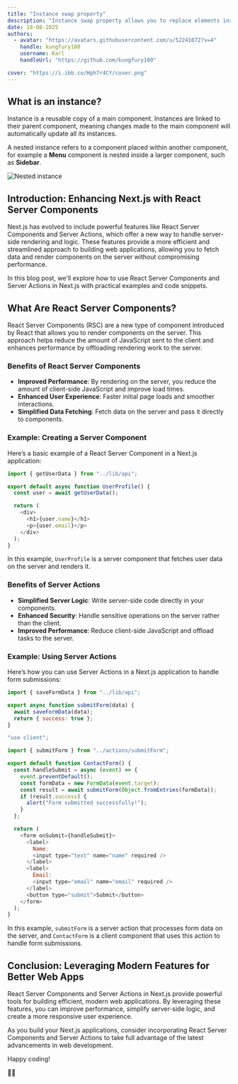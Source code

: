 ```yaml
---
title: "Instance swap property"
description: "Instance swap property allows you to replace elements inside a component with instances of other component. Doing so prevents the need to detach instances to change content."
date: 18-08-2025
authors:
  - avatar: "https://avatars.githubusercontent.com/u/52241072?v=4"
    handle: kungfury100
    username: Karl
    handleUrl: "https://github.com/kungfury100"

cover: "https://i.ibb.co/Hph7r4CY/cover.png"
---
```


## What is an instance?

Instance is a reusable copy of a main component. Instances are linked to their parent component, meaning changes made to the main component will automatically update all its instances.

A nested instance refers to a component placed within another component, for example a **Menu** component is nested inside a larger component, such as **Sidebar**.

![Nested instance](https://i.ibb.co/9mgTfTdC/scr1.png)

## Introduction: Enhancing Next.js with React Server Components

Next.js has evolved to include powerful features like React Server Components and Server Actions, which offer a new way to handle server-side rendering and logic. These features provide a more efficient and streamlined approach to building web applications, allowing you to fetch data and render components on the server without compromising performance.

In this blog post, we'll explore how to use React Server Components and Server Actions in Next.js with practical examples and code snippets.

## What Are React Server Components?

React Server Components (RSC) are a new type of component introduced by React that allows you to render components on the server. This approach helps reduce the amount of JavaScript sent to the client and enhances performance by offloading rendering work to the server.

### Benefits of React Server Components

- **Improved Performance**: By rendering on the server, you reduce the amount of client-side JavaScript and improve load times.
- **Enhanced User Experience**: Faster initial page loads and smoother interactions.
- **Simplified Data Fetching**: Fetch data on the server and pass it directly to components.

### Example: Creating a Server Component

Here’s a basic example of a React Server Component in a Next.js application:

```jsx:profile.server.js
import { getUserData } from "../lib/api";

export default async function UserProfile() {
  const user = await getUserData();

  return (
    <div>
      <h1>{user.name}</h1>
      <p>{user.email}</p>
    </div>
  );
}
```

In this example, `UserProfile` is a server component that fetches user data on the server and renders it.

### Benefits of Server Actions

- **Simplified Server Logic**: Write server-side code directly in your components.
- **Enhanced Security**: Handle sensitive operations on the server rather than the client.
- **Improved Performance**: Reduce client-side JavaScript and offload tasks to the server.

### Example: Using Server Actions

Here’s how you can use Server Actions in a Next.js application to handle form submissions:

```jsx:app/actions/submit.js
import { saveFormData } from "../lib/api";

export async function submitForm(data) {
  await saveFormData(data);
  return { success: true };
}
```

```jsx:contactForm.js
"use client";

import { submitForm } from "../actions/submitForm";

export default function ContactForm() {
  const handleSubmit = async (event) => {
    event.preventDefault();
    const formData = new FormData(event.target);
    const result = await submitForm(Object.fromEntries(formData));
    if (result.success) {
      alert("Form submitted successfully!");
    }
  };

  return (
    <form onSubmit={handleSubmit}>
      <label>
        Name:
        <input type="text" name="name" required />
      </label>
      <label>
        Email:
        <input type="email" name="email" required />
      </label>
      <button type="submit">Submit</button>
    </form>
  );
}
```

In this example, `submitForm` is a server action that processes form data on the server, and `ContactForm` is a client component that uses this action to handle form submissions.

## Conclusion: Leveraging Modern Features for Better Web Apps

React Server Components and Server Actions in Next.js provide powerful tools for building efficient, modern web applications. By leveraging these features, you can improve performance, simplify server-side logic, and create a more responsive user experience.

As you build your Next.js applications, consider incorporating React Server Components and Server Actions to take full advantage of the latest advancements in web development.

Happy coding!

🚀✨
